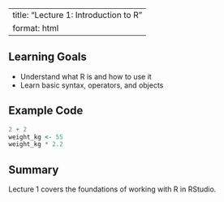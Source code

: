
---
title: "Lecture 1: Introduction to R"
format: html
---

## Learning Goals

- Understand what R is and how to use it
- Learn basic syntax, operators, and objects

## Example Code

```r
2 + 2
weight_kg <- 55
weight_kg * 2.2
```

## Summary

Lecture 1 covers the foundations of working with R in RStudio.

